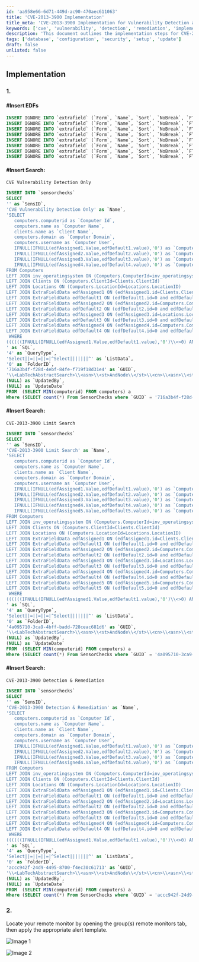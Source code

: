 ```yaml
---
id: 'aa958e66-6d71-449d-ac90-470aec611063'
title: 'CVE-2013-3900 Implementation'
title_meta: 'CVE-2013-3900 Implementation for Vulnerability Detection and Remediation'
keywords: ['cve', 'vulnerability', 'detection', 'remediation', 'implementation']
description: 'This document outlines the implementation steps for CVE-2013-3900, including SQL commands for inserting extra fields and sensor checks related to vulnerability detection and remediation. It provides detailed SQL queries and guidance on how to configure remote monitors for effective monitoring of vulnerabilities.'
tags: ['database', 'configuration', 'security', 'setup', 'update']
draft: false
unlisted: false
---
```

## Implementation

### 1. 

#### #Insert EDFs
```sql
INSERT IGNORE INTO `extrafield` (`Form`, `Name`, `Sort`, `NoBreak`, `FType`, `Section`, `UnEditable`, `Collapsed`, `Fill`, `LtGuid`, `IsPassword`, `IsEncrypted`, `IsHidden`, `IsRestricted`, `ViewPermissions`, `EditPermissions`) VALUES (3, 'CVE-2013-3900 Vul Detection and Remediation', 0, 0, 1, 'Vulnerability', 0, 0, 'This put agent on detection and remediation', '76fb0491-c8e8-4118-a87d-adb3de03a008', 0, 0, 0, 0, '', '');
INSERT IGNORE INTO `extrafield` (`Form`, `Name`, `Sort`, `NoBreak`, `FType`, `Section`, `UnEditable`, `Collapsed`, `Fill`, `LtGuid`, `IsPassword`, `IsEncrypted`, `IsHidden`, `IsRestricted`, `ViewPermissions`, `EditPermissions`) VALUES (1, 'CVE-2013-3900 Vulnerability', 0, 0, 0, 'Vulnerability', 0, 0, 'This contains vulnerability state of the agent', 'e2fd14cc-e35f-488c-9c8c-3ee8bdd6f7c0', 0, 0, 0, 0, '', '');
INSERT IGNORE INTO `extrafield` (`Form`, `Name`, `Sort`, `NoBreak`, `FType`, `Section`, `UnEditable`, `Collapsed`, `Fill`, `LtGuid`, `IsPassword`, `IsEncrypted`, `IsHidden`, `IsRestricted`, `ViewPermissions`, `EditPermissions`) VALUES (1, 'CVE-2013-3900 Detection Date', 0, 0, 0, 'Vulnerability', 0, 0, '', '13d1fd02-9558-4d1b-86be-cb16842e62c8', 0, 0, 0, 0, '', '');
INSERT IGNORE INTO `extrafield` (`Form`, `Name`, `Sort`, `NoBreak`, `FType`, `Section`, `UnEditable`, `Collapsed`, `Fill`, `LtGuid`, `IsPassword`, `IsEncrypted`, `IsHidden`, `IsRestricted`, `ViewPermissions`, `EditPermissions`) VALUES (1, 'CVE-2013-3900 Logging', 0, 0, 0, 'Vulnerability', 0, 0, '', 'd275edc9-781f-47ae-8769-848662f251ac', 0, 0, 0, 0, '', '');
INSERT IGNORE INTO `extrafield` (`Form`, `Name`, `Sort`, `NoBreak`, `FType`, `Section`, `UnEditable`, `Collapsed`, `Fill`, `LtGuid`, `IsPassword`, `IsEncrypted`, `IsHidden`, `IsRestricted`, `ViewPermissions`, `EditPermissions`) VALUES (1, 'CVE-2013-3900 Status', 0, 0, 0, 'Vulnerability', 0, 0, '', 'ec8a1920-c6a7-42c4-aacb-ba4538084f81', 0, 0, 0, 0, '', '');
INSERT IGNORE INTO `extrafield` (`Form`, `Name`, `Sort`, `NoBreak`, `FType`, `Section`, `UnEditable`, `Collapsed`, `Fill`, `LtGuid`, `IsPassword`, `IsEncrypted`, `IsHidden`, `IsRestricted`, `ViewPermissions`, `EditPermissions`) VALUES (1, 'CVE-2013-3900 Vul Detection and Remediation', 0, 0, 1, 'Vulnerability', 0, 0, '', '6bf79cd8-828b-405a-929f-a032b029babb', 0, 0, 0, 0, '', '');
INSERT IGNORE INTO `extrafield` (`Form`, `Name`, `Sort`, `NoBreak`, `FType`, `Section`, `UnEditable`, `Collapsed`, `Fill`, `LtGuid`, `IsPassword`, `IsEncrypted`, `IsHidden`, `IsRestricted`, `ViewPermissions`, `EditPermissions`) VALUES (1, 'CVE-2013-3900 Vul Detection and Remediation Exclude', 0, 0, 1, 'Exclusions', 0, 0, '', 'c061137b-8e95-4418-a435-7f5e87e9b9c4', 0, 0, 0, 0, '', '');
INSERT IGNORE INTO `extrafield` (`Form`, `Name`, `Sort`, `NoBreak`, `FType`, `Section`, `UnEditable`, `Collapsed`, `Fill`, `LtGuid`, `IsPassword`, `IsEncrypted`, `IsHidden`, `IsRestricted`, `ViewPermissions`, `EditPermissions`) VALUES (2, 'CVE-2013-3900 Vul Detection and Remediation Exclude', 0, 0, 1, 'Exclusions', 0, 0, '', '028d22d3-c82b-409c-bc55-abdb73a6e863', 0, 0, 0, 0, '', '');
```

#### #Insert Search:
`CVE Vulnerability Detection Only`
```sql
INSERT INTO `sensorchecks` 
SELECT 
'' as `SensID`,
'CVE Vulnerability Detection Only' as `Name`,
'SELECT 
   computers.computerid as `Computer Id`,
   computers.name as `Computer Name`,
   clients.name as `Client Name`,
   computers.domain as `Computer Domain`,
   computers.username as `Computer User`,
   IFNULL(IFNULL(edfAssigned1.Value,edfDefault1.value),'0') as `Computer - Client - Extra Data Field - Vulnerability - CVE Vulnerability Detection Only`,
   IFNULL(IFNULL(edfAssigned2.Value,edfDefault2.value),'0') as `Computer - Extra Data Field - Exclusions - CVE Vulnerability Detection Only Exclude`,
   IFNULL(IFNULL(edfAssigned3.Value,edfDefault3.value),'0') as `Computer - Location - Extra Data Field - Exclusions - CVE Vulnerability Detection Only Exclude`,
   IFNULL(IFNULL(edfAssigned4.Value,edfDefault4.value),'0') as `Computer - Extra Data Field - Vulnerability - CVE Vulnerability Detection Only`
FROM Computers 
LEFT JOIN inv_operatingsystem ON (Computers.ComputerId=inv_operatingsystem.ComputerId)
LEFT JOIN Clients ON (Computers.ClientId=Clients.ClientId)
LEFT JOIN Locations ON (Computers.LocationId=Locations.LocationID)
LEFT JOIN ExtraFieldData edfAssigned1 ON (edfAssigned1.id=Clients.ClientId and edfAssigned1.ExtraFieldId =(Select ExtraField.id FROM ExtraField WHERE LTGuid='b2a8e137-716d-4e63-a710-92bca0fb14aa'))
LEFT JOIN ExtraFieldData edfDefault1 ON (edfDefault1.id=0 and edfDefault1.ExtraFieldId =(Select ExtraField.id FROM ExtraField WHERE LTGuid='b2a8e137-716d-4e63-a710-92bca0fb14aa'))
LEFT JOIN ExtraFieldData edfAssigned2 ON (edfAssigned2.id=Computers.ComputerId and edfAssigned2.ExtraFieldId =(Select ExtraField.id FROM ExtraField WHERE LTGuid='a6a948ec-93e1-4b4d-8dec-31a1bc9bd244'))
LEFT JOIN ExtraFieldData edfDefault2 ON (edfDefault2.id=0 and edfDefault2.ExtraFieldId =(Select ExtraField.id FROM ExtraField WHERE LTGuid='a6a948ec-93e1-4b4d-8dec-31a1bc9bd244'))
LEFT JOIN ExtraFieldData edfAssigned3 ON (edfAssigned3.id=Locations.LocationId and edfAssigned3.ExtraFieldId =(Select ExtraField.id FROM ExtraField WHERE LTGuid='4e8cc4e6-4877-4ae9-bdda-7dd595b5c8a6'))
LEFT JOIN ExtraFieldData edfDefault3 ON (edfDefault3.id=0 and edfDefault3.ExtraFieldId =(Select ExtraField.id FROM ExtraField WHERE LTGuid='4e8cc4e6-4877-4ae9-bdda-7dd595b5c8a6'))
LEFT JOIN ExtraFieldData edfAssigned4 ON (edfAssigned4.id=Computers.ComputerId and edfAssigned4.ExtraFieldId =(Select ExtraField.id FROM ExtraField WHERE LTGuid='f4deaa69-d284-4346-9dfe-3491733a34ba'))
LEFT JOIN ExtraFieldData edfDefault4 ON (edfDefault4.id=0 and edfDefault4.ExtraFieldId =(Select ExtraField.id FROM ExtraField WHERE LTGuid='f4deaa69-d284-4346-9dfe-3491733a34ba'))
 WHERE 
((((((IFNULL(IFNULL(edfAssigned1.Value,edfDefault1.value),'0')\\<>0) AND (IFNULL(IFNULL(edfAssigned2.Value,edfDefault2.value),'0')=0) AND (IFNULL(IFNULL(edfAssigned3.Value,edfDefault3.value),'0')=0))) OR (IFNULL(IFNULL(edfAssigned4.Value,edfDefault4.value),'0')\\<>0))))
' as `SQL`,
'4' as `QueryType`,
'Select||=||=||=|^Select|||||||^' as `ListData`,
'0' as `FolderID`,
'716a3b4f-f28d-4ebf-84fe-f719f18d31e4' as `GUID`,
'\\<LabTechAbstractSearch>\\<asn>\\<st>AndNode\\</st>\\<cn>\\<asn>\\<st>OrNode\\</st>\\<cn>\\<asn>\\<st>AndNode\\</st>\\<cn>\\<asn>\\<st>ComparisonNode\\</st>\\<lon>Computer.Client.Extra Data Field.Vulnerability.CVE Vulnerability Detection Only\\</lon>\\<lok>Computer.Client.Edf.b2a8e137-716d-4e63-a710-92bca0fb14aa\\</lok>\\<lmo>IsTrue\\</lmo>\\<dv>NULL\\</dv>\\<dk>NULL\\</dk>\\</asn>\\<asn>\\<st>ComparisonNode\\</st>\\<lon>Computer.Extra Data Field.Exclusions.CVE Vulnerability Detection Only Exclude\\</lon>\\<lok>Computer.Edf.a6a948ec-93e1-4b4d-8dec-31a1bc9bd244\\</lok>\\<lmo>IsFalse\\</lmo>\\<dv>NULL\\</dv>\\<dk>NULL\\</dk>\\</asn>\\<asn>\\<st>ComparisonNode\\</st>\\<lon>Computer.Location.Extra Data Field.Exclusions.CVE Vulnerability Detection Only Exclude\\</lon>\\<lok>Computer.Location.Edf.4e8cc4e6-4877-4ae9-bdda-7dd595b5c8a6\\</lok>\\<lmo>IsFalse\\</lmo>\\<dv>NULL\\</dv>\\<dk>NULL\\</dk>\\</asn>\\</cn>\\</asn>\\<asn>\\<st>ComparisonNode\\</st>\\<lon>Computer.Extra Data Field.Vulnerability.CVE Vulnerability Detection Only\\</lon>\\<lok>Computer.Edf.f4deaa69-d284-4346-9dfe-3491733a34ba\\</lok>\\<lmo>IsTrue\\</lmo>\\<dv>NULL\\</dv>\\<dk>NULL\\</dk>\\</asn>\\</cn>\\</asn>\\</LabTechAbstractSearch>' as `SearchXML`,
(NULL) as `UpdatedBy`,
(NULL) as `UpdateDate`
FROM  (SELECT MIN(computerid) FROM computers) a
Where (SELECT count(*) From SensorChecks where `GUID` = '716a3b4f-f28d-4ebf-84fe-f719f18d31e4') = 0 ;
```

#### #Insert Search: 
`CVE-2013-3900 Limit Search`
```sql
INSERT INTO `sensorchecks` 
SELECT 
'' as `SensID`,
'CVE-2013-3900 Limit Search' as `Name`, 
'SELECT 
   computers.computerid as `Computer Id`,
   computers.name as `Computer Name`,
   clients.name as `Client Name`,
   computers.domain as `Computer Domain`,
   computers.username as `Computer User`,
   IFNULL(IFNULL(edfAssigned1.Value,edfDefault1.value),'0') as `Computer - Client - Extra Data Field - Vulnerability - CVE Vulnerability Detection Only`,
   IFNULL(IFNULL(edfAssigned2.Value,edfDefault2.value),'0') as `Computer - Extra Data Field - Exclusions - CVE Vulnerability Detection Only Exclude`,
   IFNULL(IFNULL(edfAssigned3.Value,edfDefault3.value),'0') as `Computer - Location - Extra Data Field - Exclusions - CVE-2013-3900 Vul Detection and Remediation`,
   IFNULL(IFNULL(edfAssigned4.Value,edfDefault4.value),'0') as `Computer - Extra Data Field - Vulnerability - CVE-2013-3900 Vul Detection and Remediation`,
   IFNULL(IFNULL(edfAssigned5.Value,edfDefault5.value),'0') as `Computer - Extra Data Field - Vulnerability - CVE Vulnerability Detection Only`
FROM Computers 
LEFT JOIN inv_operatingsystem ON (Computers.ComputerId=inv_operatingsystem.ComputerId)
LEFT JOIN Clients ON (Computers.ClientId=Clients.ClientId)
LEFT JOIN Locations ON (Computers.LocationId=Locations.LocationID)
LEFT JOIN ExtraFieldData edfAssigned1 ON (edfAssigned1.id=Clients.ClientId and edfAssigned1.ExtraFieldId =(Select ExtraField.id FROM ExtraField WHERE LTGuid='b2a8e137-716d-4e63-a710-92bca0fb14aa'))
LEFT JOIN ExtraFieldData edfDefault1 ON (edfDefault1.id=0 and edfDefault1.ExtraFieldId =(Select ExtraField.id FROM ExtraField WHERE LTGuid='b2a8e137-716d-4e63-a710-92bca0fb14aa'))
LEFT JOIN ExtraFieldData edfAssigned2 ON (edfAssigned2.id=Computers.ComputerId and edfAssigned2.ExtraFieldId =(Select ExtraField.id FROM ExtraField WHERE LTGuid='a6a948ec-93e1-4b4d-8dec-31a1bc9bd244'))
LEFT JOIN ExtraFieldData edfDefault2 ON (edfDefault2.id=0 and edfDefault2.ExtraFieldId =(Select ExtraField.id FROM ExtraField WHERE LTGuid='a6a948ec-93e1-4b4d-8dec-31a1bc9bd244'))
LEFT JOIN ExtraFieldData edfAssigned3 ON (edfAssigned3.id=Locations.LocationId and edfAssigned3.ExtraFieldId =(Select ExtraField.id FROM ExtraField WHERE LTGuid='4e8cc4e6-4877-4ae9-bdda-7dd595b5c8a6'))
LEFT JOIN ExtraFieldData edfDefault3 ON (edfDefault3.id=0 and edfDefault3.ExtraFieldId =(Select ExtraField.id FROM ExtraField WHERE LTGuid='4e8cc4e6-4877-4ae9-bdda-7dd595b5c8a6'))
LEFT JOIN ExtraFieldData edfAssigned4 ON (edfAssigned4.id=Computers.ComputerId and edfAssigned4.ExtraFieldId =(Select ExtraField.id FROM ExtraField WHERE LTGuid='76fb0491-c8e8-4118-a87d-adb3de03a008'))
LEFT JOIN ExtraFieldData edfDefault4 ON (edfDefault4.id=0 and edfDefault4.ExtraFieldId =(Select ExtraField.id FROM ExtraField WHERE LTGuid='76fb0491-c8e8-4118-a87d-adb3de03a008'))
LEFT JOIN ExtraFieldData edfAssigned5 ON (edfAssigned5.id=Computers.ComputerId and edfAssigned5.ExtraFieldId =(Select ExtraField.id FROM ExtraField WHERE LTGuid='6bf79cd8-828b-405a-929f-a032b029babb'))
LEFT JOIN ExtraFieldData edfDefault5 ON (edfDefault5.id=0 and edfDefault5.ExtraFieldId =(Select ExtraField.id FROM ExtraField WHERE LTGuid='6bf79cd8-828b-405a-929f-a032b029babb'))
 WHERE 
((((((IFNULL(IFNULL(edfAssigned1.Value,edfDefault1.value),'0')\\<>0) AND (IFNULL(IFNULL(edfAssigned2.Value,edfDefault2.value),'0')=0) AND (IFNULL(IFNULL(edfAssigned3.Value,edfDefault3.value),'0')=0) AND (IFNULL(IFNULL(edfAssigned4.Value,edfDefault4.value),'0')=0) AND (IFNULL(IFNULL(edfAssigned5.Value,edfDefault5.value),'0')=0))) OR (IFNULL(IFNULL(edfAssigned6.Value,edfDefault6.value),'0')\\<>0))))
' as `SQL`,
'4' as `QueryType`,
'Select||=||=||=|^Select|||||||^' as `ListData`,
'0' as `FolderID`,
'4a095710-3ca9-4bff-badd-728ceac681d6' as `GUID`,
'\\<LabTechAbstractSearch>\\<asn>\\<st>AndNode\\</st>\\<cn>\\<asn>\\<st>OrNode\\</st>\\<cn>\\<asn>\\<st>AndNode\\</st>\\<cn>\\<asn>\\<st>ComparisonNode\\</st>\\<lon>Computer.Client.Extra Data Field.Vulnerability.CVE-2013-3900 Vul Detection and Remediation\\</lon>\\<lok>Computer.Client.Edf.76fb0491-c8e8-4118-a87d-adb3de03a008\\</lok>\\<lmo>IsFalse\\</lmo>\\<dv>NULL\\</dv>\\<dk>NULL\\</dk>\\</asn>\\<asn>\\<st>ComparisonNode\\</st>\\<lon>Computer.Extra Data Field.Vulnerability.CVE-2013-3900 Vul Detection and Remediation\\</lon>\\<lok>Computer.Edf.6bf79cd8-828b-405a-929f-a032b029babb\\</lok>\\<lmo>IsFalse\\</lmo>\\<dv>NULL\\</dv>\\<dk>NULL\\</dk>\\</asn>\\</cn>\\</asn>\\</LabTechAbstractSearch>' as `SearchXML`,
(NULL) as `UpdatedBy`,
(NULL) as `UpdateDate`
FROM  (SELECT MIN(computerid) FROM computers) a
Where (SELECT count(*) From SensorChecks where `GUID` = '4a095710-3ca9-4bff-badd-728ceac681d6') = 0 ;
```

#### #Insert Search: 
`CVE-2013-3900 Detection & Remediation`
```sql
INSERT INTO `sensorchecks` 
SELECT 
'' as `SensID`,
'CVE-2013-3900 Detection & Remediation' as `Name`, 
'SELECT 
   computers.computerid as `Computer Id`,
   computers.name as `Computer Name`,
   clients.name as `Client Name`,
   computers.domain as `Computer Domain`,
   computers.username as `Computer User`,
   IFNULL(IFNULL(edfAssigned1.Value,edfDefault1.value),'0') as `Computer - Client - Extra Data Field - Vulnerability - CVE-2013-3900 Vul Detection and Remediation`,
   IFNULL(IFNULL(edfAssigned2.Value,edfDefault2.value),'0') as `Computer - Location - Extra Data Field - Exclusions - CVE-2013-3900 Vul Detection and Remediation Exclude`,
   IFNULL(IFNULL(edfAssigned3.Value,edfDefault3.value),'0') as `Computer - Extra Data Field - Exclusions - CVE-2013-3900 Vul Detection and Remediation Exclude`,
   IFNULL(IFNULL(edfAssigned4.Value,edfDefault4.value),'0') as `Computer - Extra Data Field - Vulnerability - CVE-2013-3900 Vul Detection and Remediation`
FROM Computers 
LEFT JOIN inv_operatingsystem ON (Computers.ComputerId=inv_operatingsystem.ComputerId)
LEFT JOIN Clients ON (Computers.ClientId=Clients.ClientId)
LEFT JOIN Locations ON (Computers.LocationId=Locations.LocationID)
LEFT JOIN ExtraFieldData edfAssigned1 ON (edfAssigned1.id=Clients.ClientId and edfAssigned1.ExtraFieldId =(Select ExtraField.id FROM ExtraField WHERE LTGuid='76fb0491-c8e8-4118-a87d-adb3de03a008'))
LEFT JOIN ExtraFieldData edfDefault1 ON (edfDefault1.id=0 and edfDefault1.ExtraFieldId =(Select ExtraField.id FROM ExtraField WHERE LTGuid='76fb0491-c8e8-4118-a87d-adb3de03a008'))
LEFT JOIN ExtraFieldData edfAssigned2 ON (edfAssigned2.id=Locations.LocationId and edfAssigned2.ExtraFieldId =(Select ExtraField.id FROM ExtraField WHERE LTGuid='028d22d3-c82b-409c-bc55-abdb73a6e863'))
LEFT JOIN ExtraFieldData edfDefault2 ON (edfDefault2.id=0 and edfDefault2.ExtraFieldId =(Select ExtraField.id FROM ExtraField WHERE LTGuid='028d22d3-c82b-409c-bc55-abdb73a6e863'))
LEFT JOIN ExtraFieldData edfAssigned3 ON (edfAssigned3.id=Computers.ComputerId and edfAssigned3.ExtraFieldId =(Select ExtraField.id FROM ExtraField WHERE LTGuid='c061137b-8e95-4418-a435-7f5e87e9b9c4'))
LEFT JOIN ExtraFieldData edfDefault3 ON (edfDefault3.id=0 and edfDefault3.ExtraFieldId =(Select ExtraField.id FROM ExtraField WHERE LTGuid='c061137b-8e95-4418-a435-7f5e87e9b9c4'))
LEFT JOIN ExtraFieldData edfAssigned4 ON (edfAssigned4.id=Computers.ComputerId and edfAssigned4.ExtraFieldId =(Select ExtraField.id FROM ExtraField WHERE LTGuid='6bf79cd8-828b-405a-929f-a032b029babb'))
LEFT JOIN ExtraFieldData edfDefault4 ON (edfDefault4.id=0 and edfDefault4.ExtraFieldId =(Select ExtraField.id FROM ExtraField WHERE LTGuid='6bf79cd8-828b-405a-929f-a032b029babb'))
 WHERE 
((((((IFNULL(IFNULL(edfAssigned1.Value,edfDefault1.value),'0')\\<>0) AND (IFNULL(IFNULL(edfAssigned2.Value,edfDefault2.value),'0')=0) AND (IFNULL(IFNULL(edfAssigned3.Value,edfDefault3.value),'0')=0))) OR (IFNULL(IFNULL(edfAssigned4.Value,edfDefault4.value),'0')\\<>0))))
' as `SQL`,
'4' as `QueryType`,
'Select||=||=||=|^Select|||||||^' as `ListData`,
'0' as `FolderID`,
'accc942f-24d9-4495-8700-f4ec30c61713' as `GUID`,
'\\<LabTechAbstractSearch>\\<asn>\\<st>AndNode\\</st>\\<cn>\\<asn>\\<st>OrNode\\</st>\\<cn>\\<asn>\\<st>AndNode\\</st>\\<cn>\\<asn>\\<st>ComparisonNode\\</st>\\<lon>Computer.Client.Extra Data Field.Vulnerability.CVE-2013-3900 Vul Detection and Remediation\\</lon>\\<lok>Computer.Client.Edf.76fb0491-c8e8-4118-a87d-adb3de03a008\\</lok>\\<lmo>IsTrue\\</lmo>\\<dv>NULL\\</dv>\\<dk>NULL\\</dk>\\</asn>\\<asn>\\<st>ComparisonNode\\</st>\\<lon>Computer.Location.Extra Data Field.Exclusions.CVE-2013-3900 Vul Detection and Remediation Exclude\\</lon>\\<lok>Computer.Location.Edf.028d22d3-c82b-409c-bc55-abdb73a6e863\\</lok>\\<lmo>IsFalse\\</lmo>\\<dv>NULL\\</dv>\\<dk>NULL\\</dk>\\</asn>\\<asn>\\<st>ComparisonNode\\</st>\\<lon>Computer.Extra Data Field.Exclusions.CVE-2013-3900 Vul Detection and Remediation Exclude\\</lon>\\<lok>Computer.Edf.c061137b-8e95-4418-a435-7f5e87e9b9c4\\</lok>\\<lmo>IsFalse\\</lmo>\\<dv>NULL\\</dv>\\<dk>NULL\\</dk>\\</asn>\\</cn>\\</asn>\\</LabTechAbstractSearch>' as `SearchXML`,
(NULL) as `UpdatedBy`,
(NULL) as `UpdateDate`
FROM  (SELECT MIN(computerid) FROM computers) a
Where (SELECT count(*) From SensorChecks where `GUID` = 'accc942f-24d9-4495-8700-f4ec30c61713') = 0 ;
```

### 2. 
Locate your remote monitor by opening the group(s) remote monitors tab, then apply the appropriate alert template.

![Image 1](../../../static/img/Import---Remote-Monitor---CVE-2013-3900-WinVerifyTrust-Signature-Validation/image_1.png)

![Image 2](../../../static/img/Import---Remote-Monitor---CVE-2013-3900-WinVerifyTrust-Signature-Validation/image_2.png)












